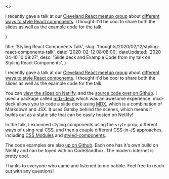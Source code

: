 

  <>
  <p>I recently gave a talk at our <a href="https://www.meetup.com/Cleveland-React" target="_blank" rel="nofollow">Cleveland React meetup group</a> about <a href="https://www.meetup.com/Cleveland-React/events/268063093/" target="_blank" rel="nofollow">different ways to style React components</a>. I thought it'd be cool to share both the slides as well as the example code for the talk.</p>
  </>
)


  title: 'Styling React Components Talk',
  slug: 'thoughts/2020/02/12/styling-react-components-talk',
  date: '2020-02-12 08:08:00',
  dateUpdated: '2020-04-10 10:09:27',
  desc: 'Slide deck and Example Code from my talk on Styling React Components',
}

<p>I recently gave a talk at our <a href="https://www.meetup.com/Cleveland-React" target="_blank" rel="noreferrer noopener">Cleveland React meetup group</a> about <a href="https://www.meetup.com/Cleveland-React/events/268063093/%20target=">different ways to style React components</a>. I thought it'd be cool to share both the slides as well as the example code for the talk.</p>
<p>You can <a href="https://clereact-styling-react-components-slides.netlify.com/">view the slides on Netlify</a>, and the <a href="https://github.com/danieltott/styling-react-components-slides">source code over on Github</a>. I used a package called <a href="https://github.com/jxnblk/mdx-deck">mdx-deck</a> which was an awesome experience. mxd-deck allows you to code a slide deck using <a href="https://mdxjs.com/">MDX</a>, which is a combination of Markdown and JSX. It uses Gatsby behind the scenes, which means it builds out as a static site that can be easily hosted on Netlify!<br /></p>
<p>In the talk, I examined styling components using the <code>style</code> prop, different ways of using real CSS, and then a couple different CSS-in-JS approaches, including <a href="https://github.com/css-modules/css-modules">CSS Modules</a> and <a href="https://styled-components.com/">styled-components</a>.</p>
<p>The code examples are also <a href="https://github.com/danieltott/Styling-React-Components">up on Github</a>. Each one has it's own build on Netlify and can be toyed with on CodeSandbox. The modern internet is pretty cool.</p>
<p>Thanks to everyone who came and listened to me babble. Feel free to reach out with any questions!</p>



